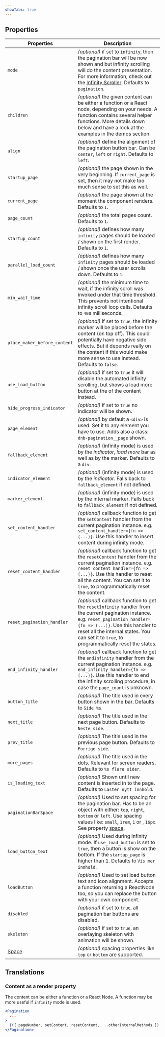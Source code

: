 ```yaml
---
showTabs: true
---
```



## Properties

| Properties                              | Description                                                                                                                                                                                                                                                                  |
| --------------------------------------- | ---------------------------------------------------------------------------------------------------------------------------------------------------------------------------------------------------------------------------------------------------------------------------- |
| `mode`                                  | _(optional)_ if set to `infinity`, then the pagination bar will be now shown and but infinity scrolling will do the content presentation. For more information, check out the [Infinity Scroller](/uilib/components/pagination/infinity-scroller). Defaults to `pagination`. |
| `children`                              | _(optional)_ the given content can be either a function or a React node, depending on your needs. A function contains several helper functions. More details down below and have a look at the examples in the demos section.                                                |
| `align`                                 | _(optional)_ define the alignment of the pagination button bar. Can be `center`, `left` or `right`. Defaults to `left`.                                                                                                                                                      |
| `startup_page`                          | _(optional)_ the page shown in the very beginning. If `current_page` is set, then it may not make too much sense to set this as well.                                                                                                                                        |
| `current_page`                          | _(optional)_ the page shown at the moment the component renders. Defaults to `1`.                                                                                                                                                                                            |
| `page_count`                            | _(optional)_ the total pages count. Defaults to `1`.                                                                                                                                                                                                                         |
| `startup_count`                         | _(optional)_ defines how many `infinity` pages should be loaded / shown on the first render. Defaults to `1`.                                                                                                                                                                |
| `parallel_load_count`                   | _(optional)_ defines how many `infinity` pages should be loaded / shown once the user scrolls down. Defaults to `1`.                                                                                                                                                         |
| `min_wait_time`                         | _(optional)_ the minimum time to wait, if the infinity scroll was invoked under that time threshold. This prevents not intentional infinity scroll loop calls. Defaults to `400` milliseconds.                                                                               |
| `place_maker_before_content`            | _(optional)_ if set to `true`, the infinity marker will be placed before the content (on top off). This could potentially have negative side effects. But it depends really on the content if this would make more sense to use instead. Defaults to `false`.                |
| `use_load_button`                       | _(optional)_ if set to `true` it will disable the automated infinity scrolling, but shows a load more button at the of the content instead.                                                                                                                                  |
| `hide_progress_indicator`               | _(optional)_ if set to `true` no indicator will be shown.                                                                                                                                                                                                                    |
| `page_element`                          | _(optional)_ by default a `<div>` is used. Set it to any element you have to use. Adds also a class: `dnb-pagination__page` shown.                                                                                                                                           |
| `fallback_element`                      | _(optional)_ (infinity mode) is used by the _indicator_, _load more_ bar as well as by the marker. Defaults to a `div`.                                                                                                                                                      |
| `indicator_element`                     | _(optional)_ (infinity mode) is used by the _indicator_. Falls back to `fallback_element` if not defined.                                                                                                                                                                    |
| `marker_element`                        | _(optional)_ (infinity mode) is used by the internal marker. Falls back to `fallback_element` if not defined.                                                                                                                                                                |
| `set_content_handler`                   | _(optional)_ callback function to get the `setContent` handler from the current pagination instance. e.g. `set_content_handler={fn => (...)}`. Use this handler to insert content during infinity mode.                                                                      |
| `reset_content_handler`                 | _(optional)_ callback function to get the `resetContent` handler from the current pagination instance. e.g. `reset_content_handler={fn => (...)}`. Use this handler to reset all the content. You can set it to `true`, to programmatically reset the content.               |
| `reset_pagination_handler`              | _(optional)_ callback function to get the `resetInfinity` handler from the current pagination instance. e.g. `reset_pagination_handler={fn => (...)}`. Use this handler to reset all the internal states. You can set it to `true`, to programmatically reset the states.    |
| `end_infinity_handler`                  | _(optional)_ callback function to get the `endInfinity` handler from the current pagination instance. e.g. `end_infinity_handler={fn => (...)}`. Use this handler to end the infinity scrolling procedure, in case the `page_count` is unknown.                              |
| `button_title`                          | _(optional)_ The title used in every button shown in the bar. Defaults to `Side %s`.                                                                                                                                                                                         |
| `next_title`                            | _(optional)_ The title used in the next page button. Defaults to `Neste side`.                                                                                                                                                                                               |
| `prev_title`                            | _(optional)_ The title used in the previous page button. Defaults to `Forrige side`.                                                                                                                                                                                         |
| `more_pages`                            | _(optional)_ The title used in the dots. Relevant for screen readers. Defaults to `%s flere sider`.                                                                                                                                                                          |
| `is_loading_text`                       | _(optional)_ Shown until new content is inserted in to the page. Defaults to `Laster nytt innhold`.                                                                                                                                                                          |
| `paginationBarSpace`                    | _(optional)_ Used to set spacing for the pagination bar. Has to be an object with either: `top`, `right`, `bottom` or `left`. Use spacing values like: `small`, `1rem`, `1` or , `16px`. See property [space](/uilib/layout/space/properties).                               |
| `load_button_text`                      | _(optional)_ Used during infinity mode. If `use_load_button` is set to `true`, then a button is show on the bottom. If the `startup_page` is higher than 1. Defaults to `Vis mer innhold`.                                                                                   |
| `loadButton`                            | _(optional)_ Used to set load button text and icon alignment. Accepts a function returning a ReactNode too, so you can replace the button with your own component.                                                                                                           |
| `disabled`                              | _(optional)_ if set to `true`, all pagination bar buttons are disabled.                                                                                                                                                                                                      |
| `skeleton`                              | _(optional)_ if set to `true`, an overlaying skeleton with animation will be shown.                                                                                                                                                                                          |
| [Space](/uilib/layout/space/properties) | _(optional)_ spacing properties like `top` or `bottom` are supported.                                                                                                                                                                                                        |

## Translations

<TranslationsTable localeKey="Pagination" />

### Content as a render property

The content can be either a function or a React Node. A function may be more useful if `infinity` mode is used.

```jsx
<Pagination
  ...
>
  {({ pageNumber, setContent, resetContent, ...otherInternalMethods }) => <code>Page {pageNumber}</code>}
</Pagination>
```
